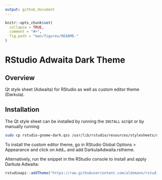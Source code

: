 ```yaml
---
output: github_document
---
```


```r
knitr::opts_chunk$set(
  collapse = TRUE,
  comment = "#>",
  fig.path = "man/figures/README-"
)
```
# RStudio Adwaita Dark Theme <!-- <img src="figures/logo.png" align="right" width="120" /> -->

<!-- badges: start -->
<!-- badges: end -->

## Overview

Qt style sheet (Adwaita) for RStudio as well as custom editor theme (Darkula).

## Installation

The Qt style sheet can be installed by running the `INSTALL` script or by manually running

```bash
sudo cp rstudio-gnome-dark.qss /usr/lib/rstudio/resources/stylesheets/rstudio-gnome-dark.qss
```

To install the custom editor theme, go in RStudio Global Options > Appearance and click on <kbd>Add...</kbd> and add DarkulaAdwaita.rstheme.

Alternatively, run the snippet in the RStudio console to install and apply Darkula Adwaita:

```r
rstudioapi::addTheme("https://raw.githubusercontent.com/aldomann/rstudio-adwaita-dark-theme/master/DarkulaAdwaita.rstheme", apply=TRUE, force=TRUE)
```
